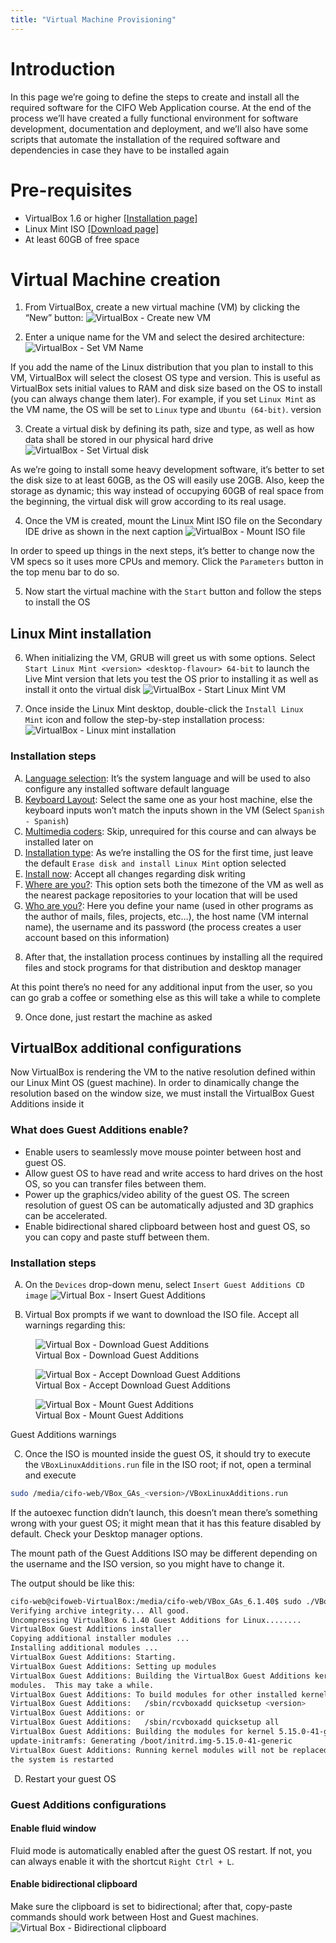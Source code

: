 ```yaml
---
title: "Virtual Machine Provisioning"
---
```

# Introduction
In this page we're going to define the steps to create and install all the required software for the CIFO Web Application course. At the end of the process we'll have created a fully functional environment for software development, documentation and deployment, and we'll also have some scripts that automate the installation of the required software and dependencies in case they have to be installed again

# Pre-requisites
- VirtualBox 1.6 or higher [[Installation page]](https://www.virtualbox.org/wiki/Downloads)
- Linux Mint ISO [[Download page]](https://www.linuxmint.com/download.php)
- At least 60GB of free space

# Virtual Machine creation
(@) From VirtualBox, create a new virtual machine (VM) by clicking the "New" button:
![VirtualBox - Create new VM](../images/devops-guides/vbox-create-new-vm.png "VirtualBox - Create new VM")

(@) Enter a unique name for the VM and select the desired architecture:
![VirtualBox - Set VM Name](../images/devops-guides/vbox-set-vm-name.png "VirtualBox - Set VM name")

:::{.callout-tip}
If you add the name of the Linux distribution that you plan to install to this VM, VirtualBox will select the closest OS type and version. This is useful as VirtualBox sets initial values to RAM and disk size based on the OS to install (you can always change them later).
For example, if you set `Linux Mint` as the VM name, the OS will be set to `Linux` type and `Ubuntu (64-bit)`. version
:::

(@) Create a virtual disk by defining its path, size and type, as well as how data shall be stored in our physical hard drive
![VirtualBox - Set Virtual disk](../images/devops-guides/vbox-set-virtual-disk.png)

:::{.callout-tip}
As we're going to install some heavy development software, it's better to set the disk size to at least 60GB, as the OS will easily use 20GB.
Also, keep the storage as dynamic; this way instead of occupying 60GB of real space from the beginning, the virtual disk will grow according to its real usage.
:::

(@) Once the VM is created, mount the Linux Mint ISO file on the Secondary IDE drive as shown in the next caption
![VirtualBox - Mount ISO file](../images/devops-guides/vbox-mount-iso-file.png)

:::{.callout-tip}
In order to speed up things in the next steps, it's better to change now the VM specs so it uses more CPUs and memory. Click the `Parameters` button in the top menu bar to do so.
:::

(@) Now start the virtual machine with the `Start` button and follow the steps to install the OS

## Linux Mint installation
(@)  When initializing the VM, GRUB will greet us with some options. Select `Start Linux Mint <version> <desktop-flavour> 64-bit` to launch the Live Mint version that lets you test the OS prior to installing it as well as install it onto the virtual disk
![VirtualBox - Start Linux Mint VM](../images/devops-guides/vbox-start-vm-linux-mint.png)

(@) Once inside the Linux Mint desktop, double-click the `Install Linux Mint` icon and follow the step-by-step installation process:
![VirtualBox - Linux mint installation](../images/devops-guides/vbox-linux-mint-install.png)

### Installation steps
A.  <u>Language selection</u>: It's the system language and will be used to also configure any installed software default language
B.  <u>Keyboard Layout</u>: Select the same one as your host machine, else the keyboard inputs won't match the inputs shown in the VM (Select `Spanish - Spanish`)
C.  <u>Multimedia coders</u>: Skip, unrequired for this course and can always be installed later on
D.  <u>Installation type</u>: As we're installing the OS for the first time, just leave the default `Erase disk and install Linux Mint` option selected
E.  <u>Install now</u>: Accept all changes regarding disk writing
F.  <u>Where are you?</u>: This option sets both the timezone of the VM as well as the nearest package repositories to your location that will be used
G.  <u>Who are you?</u>: Here you define your name (used in other programs as the author of mails, files, projects, etc...), the host name (VM internal name), the username and its password (the process creates a user account based on this information)

(@) After that, the installation process continues by installing all the required files and stock programs for that distribution and desktop manager

:::{.callout-tip}
At this point there's no need for any additional input from the user, so you can go grab a coffee or something else as this will take a while to complete
:::

(@) Once done, just restart the machine as asked

## VirtualBox additional configurations
Now VirtualBox is rendering the VM to the native resolution defined within our Linux Mint OS (guest machine). In order to dinamically change the resolution based on the window size, we must install the VirtualBox Guest Additions inside it

### What does Guest Additions enable?
*   Enable users to seamlessly move mouse pointer between host and guest OS.
*   Allow guest OS to have read and write access to hard drives on the host OS, so you can transfer files between them.
*   Power up the graphics/video ability of the guest OS. The screen resolution of guest OS can be automatically adjusted and 3D graphics can be accelerated.
*   Enable bidirectional shared clipboard between host and guest OS, so you can copy and paste stuff between them.

### Installation steps
A.  On the `Devices` drop-down menu, select `Insert Guest Additions CD image`
![Virtual Box - Insert Guest Additions](../images/devops-guides/vbox-insert-guest-additions-image.png)

B.  Virtual Box prompts if we want to download the ISO file. Accept all warnings regarding this:

::: {#fig-guest-additions layout-ncol=1}
![Virtual Box - Download Guest Additions](../images/devops-guides/vbox-download-guest-additions-1.png){#fig-ga-download}

![Virtual Box - Accept Download Guest Additions](../images/devops-guides/vbox-download-guest-additions-2.png){#fig-ga-accept}

![Virtual Box - Mount Guest Additions](../images/devops-guides/vbox-download-guest-additions-3.png){#fig-ga-mount}

Guest Additions warnings
:::

C.  Once the ISO is mounted inside the guest OS, it should try to execute the `VBoxLinuxAdditions.run` file in the ISO root; if not, open a terminal and execute
```bash
sudo /media/cifo-web/VBox_GAs_<version>/VBoxLinuxAdditions.run
```
:::{.callout-warning}
If the autoexec function didn't launch, this doesn't mean there's something wrong with your guest OS; it might mean that it has this feature disabled by default. Check your Desktop manager options.
:::
:::{.callout-note}
The mount path of the Guest Additions ISO may be different depending on the username and the ISO version, so you might have to change it.
:::

The output should be like this:

```bash
cifo-web@cifoweb-VirtualBox:/media/cifo-web/VBox_GAs_6.1.40$ sudo ./VBoxLinuxAdditions.run
Verifying archive integrity... All good.
Uncompressing VirtualBox 6.1.40 Guest Additions for Linux........
VirtualBox Guest Additions installer
Copying additional installer modules ...
Installing additional modules ...
VirtualBox Guest Additions: Starting.
VirtualBox Guest Additions: Setting up modules
VirtualBox Guest Additions: Building the VirtualBox Guest Additions kernel 
modules.  This may take a while.
VirtualBox Guest Additions: To build modules for other installed kernels, run
VirtualBox Guest Additions:   /sbin/rcvboxadd quicksetup <version>
VirtualBox Guest Additions: or
VirtualBox Guest Additions:   /sbin/rcvboxadd quicksetup all
VirtualBox Guest Additions: Building the modules for kernel 5.15.0-41-generic.
update-initramfs: Generating /boot/initrd.img-5.15.0-41-generic
VirtualBox Guest Additions: Running kernel modules will not be replaced until 
the system is restarted
```

D.  Restart your guest OS

### Guest Additions configurations
#### Enable fluid window
Fluid mode is automatically enabled after the guest OS restart. If not, you can always enable it with the shortcut `Right Ctrl + L`.

#### Enable bidirectional clipboard
Make sure the clipboard is set to bidirectional; after that, copy-paste commands should work between Host and Guest machines.
![Virtual Box - Bidirectional clipboard](../images/devops-guides/vbox-clipboard-bidirectional.png)
